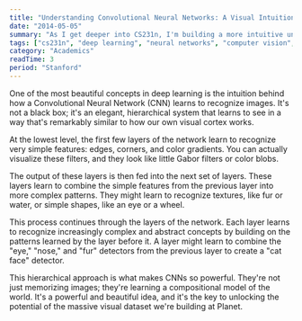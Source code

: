 ```yaml
---
title: "Understanding Convolutional Neural Networks: A Visual Intuition"
date: "2014-05-05"
summary: "As I get deeper into CS231n, I'm building a more intuitive understanding of how CNNs 'see' the world. It's not magic; it's a beautiful hierarchy of feature detectors, inspired by the human visual cortex."
tags: ["cs231n", "deep learning", "neural networks", "computer vision", "intuition"]
category: "Academics"
readTime: 3
period: "Stanford"
---
```


One of the most beautiful concepts in deep learning is the intuition behind how a Convolutional Neural Network (CNN) learns to recognize images. It's not a black box; it's an elegant, hierarchical system that learns to see in a way that's remarkably similar to how our own visual cortex works.

At the lowest level, the first few layers of the network learn to recognize very simple features: edges, corners, and color gradients. You can actually visualize these filters, and they look like little Gabor filters or color blobs.

The output of these layers is then fed into the next set of layers. These layers learn to combine the simple features from the previous layer into more complex patterns. They might learn to recognize textures, like fur or water, or simple shapes, like an eye or a wheel.

This process continues through the layers of the network. Each layer learns to recognize increasingly complex and abstract concepts by building on the patterns learned by the layer before it. A layer might learn to combine the "eye," "nose," and "fur" detectors from the previous layer to create a "cat face" detector.

This hierarchical approach is what makes CNNs so powerful. They're not just memorizing images; they're learning a compositional model of the world. It's a powerful and beautiful idea, and it's the key to unlocking the potential of the massive visual dataset we're building at Planet.
